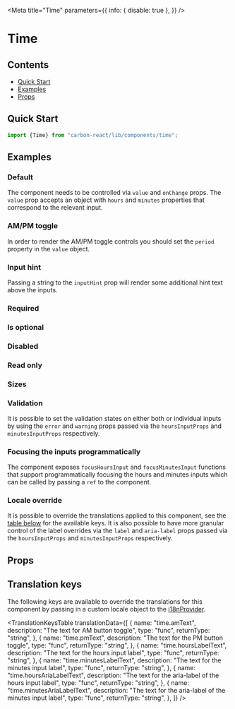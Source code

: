 


<Meta
  title="Time"
  parameters={{
    info: { disable: true },
  }}
/>

# Time

## Contents

- [Quick Start](#quick-start)
- [Examples](#examples)
- [Props](#props)

## Quick Start

```javascript
import {Time} from "carbon-react/lib/components/time";
```

## Examples

### Default

The component needs to be controlled via `value` and `onChange` props. The `value` prop accepts an object 
with `hours` and `minutes` properties that correspond to the relevant input.

<Canvas>
  <Story name="default" story={stories.Default} />
</Canvas>

### AM/PM toggle

In order to render the AM/PM toggle controls you should set the `period` property in the `value` object.

<Canvas>
  <Story name="am/pm toggle" story={stories.AmPmToggle} />
</Canvas>

### Input hint

Passing a string to the `inputHint` prop will render some additional hint text above the inputs.

<Canvas>
  <Story name="input hint" story={stories.InputHint} />
</Canvas>

### Required

<Canvas>
  <Story name="required" story={stories.Required} />
</Canvas>

### Is optional

<Canvas>
  <Story name="is optional" story={stories.IsOptional} />
</Canvas>

### Disabled

<Canvas>
  <Story name="disabled" story={stories.Disabled} />
</Canvas>

### Read only

<Canvas>
  <Story name="read only" story={stories.ReadOnly} />
</Canvas>

### Sizes

<Canvas>
  <Story name="sizes" story={stories.Sizes} />
</Canvas>

### Validation

It is possible to set the validation states on either both or individual inputs by using the `error` 
and `warning` props passed via the `hoursInputProps` and `minutesInputProps` respectively.

<Canvas>
  <Story name="validation" story={stories.Validation} />
</Canvas>

### Focusing the inputs programmatically

The component exposes `focusHoursInput` and `focusMinutesInput` functions that support programmatically 
focusing the hours and minutes inputs which can be called by passing a `ref` to the component.

<Canvas>
  <Story name="focusing inputs programmatically" story={stories.FocusingInputs} />
</Canvas>

### Locale override

It is possible to override the translations applied to this component, see the [table below](#translation-keys) 
for the available keys. It is also possible to have more granular control of the label overrides via the 
`label` and `aria-label` props passed via the `hoursInputProps` and `minutesInputProps` respectively.

<Canvas>
  <Story name="locale override" story={stories.LocaleOverride} />
</Canvas>

## Props

<StyledSystemProps of={Time} margin noHeader />

## Translation keys

The following keys are available to override the translations for this component by passing in a custom locale object
to the [i18nProvider](https://carbon.sage.com/?path=/story/documentation-i18n--page).

<TranslationKeysTable
  translationData={[
    {
      name: "time.amText",
      description: "The text for AM button toggle",
      type: "func",
      returnType: "string",
    },
    {
      name: "time.pmText",
      description: "The text for the PM button toggle",
      type: "func",
      returnType: "string",
    },
    {
      name: "time.hoursLabelText",
      description: "The text for the hours input label",
      type: "func",
      returnType: "string",
    },
     {
      name: "time.minutesLabelText",
      description: "The text for the minutes input label",
      type: "func",
      returnType: "string",
    },
     {
      name: "time.hoursAriaLabelText",
      description: "The text for the aria-label of the hours input label",
      type: "func",
      returnType: "string",
    },
     {
      name: "time.minutesAriaLabelText",
      description: "The text for the aria-label of the minutes input label",
      type: "func",
      returnType: "string",
    },
  ]}
/>
